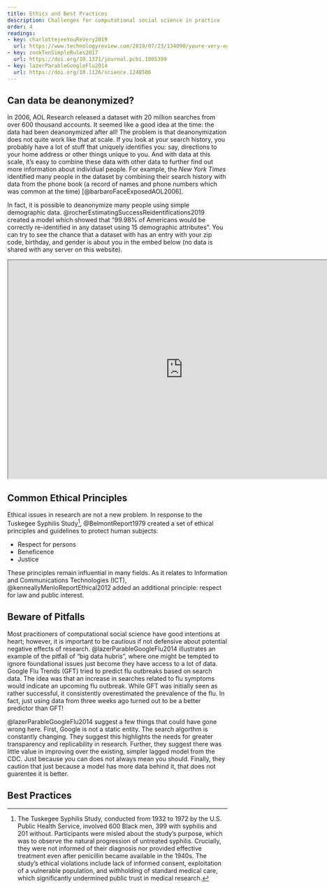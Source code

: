 ```yaml
---
title: Ethics and Best Practices
description: Challenges for computational social science in practice
order: 4
readings:
- key: charlottejeeYouReVery2019
  url: https://www.technologyreview.com/2019/07/23/134090/youre-very-easy-to-track-down-even-when-your-data-has-been-anonymized/
- key: zookTenSimpleRules2017
  url: https://doi.org/10.1371/journal.pcbi.1005399
- key: lazerParableGoogleFlu2014
  url: https://doi.org/10.1126/science.1248506
---
```


## Can data be deanonymized?

In 2006, AOL Research released a dataset with 20 million searches from over 600 thousand accounts. It seemed like a good idea at the time: the data had been deanonymized after all! The problem is that deanonymization does not quite work like that at scale. If you look at your search history, you probably have a lot of stuff that uniquely identifies you: say, directions to your home address or other things unique to you. And with data at this scale, it's easy to combine these data with other data to further find out more information about individual people. For example, the _New York Times_ identified many people in the dataset by combining their search history with data from the phone book (a record of names and phone numbers which was common at the time) [@barbaroFaceExposedAOL2006].

In fact, it is possible to deanonymize many people using simple demographic data. @rocherEstimatingSuccessReidentifications2019 created a model which showed that "99.98% of Americans would be correctly re-identified in any dataset using 15 demographic attributes". You can try to see the chance that a dataset with has an entry with your zip code, birthday, and gender is about you in the embed below (no data is shared with any server on this website).

```{=html}
<iframe width="800" height="500" src="https://cpg.doc.ic.ac.uk/individual-risk/"></iframe>
```

## Common Ethical Principles

Ethical issues in research are not a new problem. In response to the Tuskegee Syphilis Study[^tss], @BelmontReport1979 created a set of ethical principles and guidelines to protect human subjects:

- Respect for persons
- Beneficence
- Justice

These principles remain influential in many fields. As it relates to Information and Communications Technologies (ICT), @kenneallyMenloReportEthical2012 added an additional principle: respect for law and public interest.

[^tss]: The Tuskegee Syphilis Study, conducted from 1932 to 1972 by the U.S. Public Health Service, involved 600 Black men, 399 with syphilis and 201 without. Participants were misled about the study's purpose, which was to observe the natural progression of untreated syphilis. Crucially, they were not informed of their diagnosis nor provided effective treatment even after penicillin became available in the 1940s. The study's ethical violations include lack of informed consent, exploitation of a vulnerable population, and withholding of standard medical care, which significantly undermined public trust in medical research.


## Beware of Pitfalls

Most pracitioners of computational social science have good intentions at heart; however, it is important to be cautious if not defensive about potential negative effects of research. @lazerParableGoogleFlu2014 illustrates an example of the pitfall of "big data hubris", where one might be tempted to ignore foundational issues just become they have access to a lot of data. Google Flu Trends (GFT) tried to predict flu outbreaks based on search data. The idea was that an increase in searches related to flu symptoms would indicate an upcoming flu outbreak. While GFT was initially seen as rather successful, it consistently overestimated the prevalence of the flu. In fact, just using data from three weeks ago turned out to be a better predictor than GFT!

@lazerParableGoogleFlu2014 suggest a few things that could have gone wrong here. First, Google is not a static entity. The search algorthm is constantly changing. They suggest this highlights the needs for greater transparency and replicability in research. Further, they suggest there was little value in improving over the existing, simpler lagged model from the CDC. Just because you can does not always mean you should. Finally, they caution that just because a model has more data behind it, that does not guarentee it is better.

## Best Practices



<!--
https://en.wikipedia.org/wiki/AOL_search_log_release

https://cpg.doc.ic.ac.uk/individual-risk/
-->
